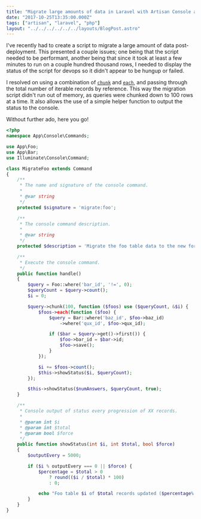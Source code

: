 ```yaml
---
title: "Migrate large amounts of data in Laravel with Artisan Console and Chunk"
date: "2017-10-25T13:35:00.000Z"
tags: ["artisan", "laravel", "php"]
layout: "../../../../../../layouts/BlogPost.astro"
---
```



I've recently had to create a script to migrate a large amount of data post-deployment. This presented a couple issues; one being that the script needed to be performant, another being that since it took at least a few minutes to run on a couple hundred thousand rows, I needed to display the status of the script for devops so it didn't appear to be hungup or failed.

I resolved on using a combination of <a href="https://laravel.com/docs/5.5/collections#method-chunk" target="_blank">`chunk`</a> and <a href="https://laravel.com/docs/5.5/collections#method-each" target="_blank">`each`</a>, and passing through the total number of iterable records by reference. This way the migration script didn't run out of memory, as queries were chunked down to 100 rows at a time. It also allows the use of a simple helper function to output the status to the console.

Without further ado, here you go!

```php
<?php
namespace App\Console\Commands;

use App\Foo;
use App\Bar;
use Illuminate\Console\Command;

class MigrateFoo extends Command
{
    /**
     * The name and signature of the console command.
     *
     * @var string
     */
    protected $signature = 'migrate:foo';

    /**
     * The console command description.
     *
     * @var string
     */
    protected $description = 'Migrate the foo table data to the new format';

    /**
     * Execute the console command.
     */
    public function handle()
    {
        $query = Foo::where('bar_id', '!=', 0);
        $queryCount = $query->count();
        $i = 0;

        $query->chunk(100, function ($foos) use ($queryCount, &$i) {
            $foos->each(function ($foo) {
                $query = Bar::where('baz_id', $foo->baz_id)
                    ->where('qux_id', $foo->qux_id);

                if ($bar = $query->get()->first()) {
                    $foo->bar_id = $bar->id;
                    $foo->save();
                }
            });

            $i += $foos->count();
            $this->showStatus($i, $queryCount);
        });

        $this->showStatus($numAnswers, $queryCount, true);
    }

    /**
     * Console output of status every progression of XX records.
     *
     * @param int $i
     * @param int $total
     * @param bool $force
     */
    public function showStatus(int $i, int $total, bool $force)
    {
        $outputEvery = 5000;

        if ($i % outputEvery === 0 || $force) {
            $percentage = $total > 0
                ? round(($i / $total) * 100)
                : 0;

            echo "Foo table $i of $total records updated ($percentage% Complete)" . PHP_EOL;
        }
    }
}
```
